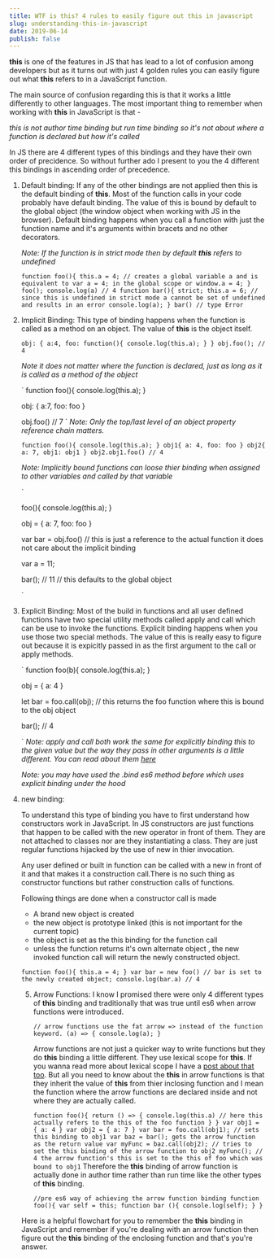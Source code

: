 ```yaml
---
title: WTF is this? 4 rules to easily figure out this in javascript
slug: understanding-this-in-javascript
date: 2019-06-14
publish: false
---
```


**this** is one of the features in JS that has lead to a lot of confusion among developers but as it turns out with just 4 golden rules you can easily figure out what **this** refers to in a JavaScript function.

The main source of confusion regarding this is that it works a little differently to other languages. The most important thing to remember when working with **this** in JavaScript is that -

_this is not author time binding but run time binding so it's not about where a function is declared but how it's called_

In JS there are 4 different types of this bindings and they have their own order of precidence. So without further ado I present to you the 4 different this bindings in ascending order of precedence.

1. Default binding:
   If any of the other bindings are not applied then this is the default binding of **this**. Most of the function calls in your code probably have default binding. The value of this is bound by default to the global object (the window object when working with JS in the browser). Default binding happens when you call a function with just the function name and it's arguments within bracets and no other decorators.

   _Note: If the function is in strict mode then by default **this** refers to undefined_

   `function foo(){ this.a = 4; // creates a global variable a and is equivalent to var a = 4; in the global scope or window.a = 4; } foo(); console.log(a) // 4 function bar(){ strict; this.a = 6; // since this is undefined in strict mode a cannot be set of undefined and results in an error console.log(a); } bar() // type Error`

2. Implicit Binding:
   This type of binding happens when the function is called as a method on an object. The value of **this** is the object itself.

   `obj: { a:4, foo: function(){ console.log(this.a); } } obj.foo(); // 4`

   _Note it does not matter where the function is declared, just as long as it is called as a method of the object_

   `
   function foo(){
   console.log(this.a);
   }

   obj: {
   a:7,
   foo: foo
   }

   obj.foo() // 7
   `
   _Note: Only the top/last level of an object property reference chain matters._

   `function foo(){ console.log(this.a); } obj1{ a: 4, foo: foo } obj2{ a: 7, obj1: obj1 } obj2.obj1.foo() // 4`

   _Note: Implicitly bound functions can loose thier binding when assigned to other variables and called by that variable_

   `

   foo(){
   console.log(this.a);
   }

   obj = {
   a: 7,
   foo: foo
   }

   var bar = obj.foo() // this is just a reference to the actual function it does not care about the implicit binding

   var a = 11;

   bar(); // 11 // this defaults to the global object

   `

3. Explicit Binding:
   Most of the build in functions and all user defined functions have two special utility methods called apply and call which can be use to invoke the functions. Explicit binding happens when you use those two special methods. The value of this is really easy to figure out because it is expicitly passed in as the first argument to the call or apply methods.

   `
   function foo(b){
   console.log(this.a);
   }

   obj = {
   a: 4
   }

   let bar = foo.call(obj); // this returns the foo function where this is bound to the obj object

   bar(); // 4

   `
   _Note: apply and call both work the same for explicitly binding this to the given value but the way they pass in other arguments is a little different. You can read about them [here](https://mdn.com)_

   _Note: you may have used the .bind es6 method before which uses explicit binding under the hood_

4. new binding:

   To understand this type of binding you have to first understand how constructors work in JavaScript. In JS constructors are just functions that happen to be called with the new operator in front of them. They are not attached to classes nor are they instantiating a class. They are just regular functions hijacked by the use of new in thier invocation.

   Any user defined or built in function can be called with a new in front of it and that makes it a construction call.There is no such thing as constructor functions but rather construction calls of functions.

   Following things are done when a constructor call is made

   - A brand new object is created
   - the new object is prototype linked (this is not important for the current topic)
   - the object is set as the this binding for the function call
   - unless the function returns it's own alternate object , the new invoked function call will return the newly constructed object.

   `function foo(){ this.a = 4; } var bar = new foo() // bar is set to the newly created object; console.log(bar.a) // 4`

   5. Arrow Functions:
      I know I promised there were only 4 different types of **this** binding and traditionally that was true until es6 when arrow functions were introduced.

      `// arrow functions use the fat arrow => instead of the function keyword. (a) => { console.log(a); }`

      Arrow functions are not just a quicker way to write functions but they do **this** binding a little different. They use lexical scope for **this**. If you wanna read more about lexical scope I have a [post about that too](linktomypost.com). But all you need to know about the **this** in arrow functions is that they inherit the value of **this** from thier inclosing function and I mean the function where the arrow functions are declared inside and not where they are actually called.

      `function foo(){ return () => { console.log(this.a) // here this actually refers to the this of the foo function } } var obj1 = { a: 4 } var obj2 = { a: 7 } var bar = foo.call(obj1); // sets this binding to obj1 var baz = bar(); gets the arrow function as the return value var myFunc = baz.call(obj2); // tries to set the this binding of the arrow function to obj2 myFunc(); // 4 the arrow function's this is set to the this of foo which was bound to obj1`
      Therefore the **this** binding of arrow function is actually done in author time rather than run time like the other types of **this** binding.

      `//pre es6 way of achieving the arrow function binding function foo(){ var self = this; function bar (){ console.log(self); } }`

   Here is a helpful flowchart for you to remember the **this** binding in JavaScript and remember if you're dealing with an arrow function then figure out the **this** binding of the enclosing function and that's you're answer.
